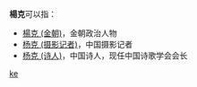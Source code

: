 '''楊克'''可以指：
* [[楊克_(金朝)|楊克 (金朝)]]，金朝政治人物
* [[杨克_(摄影记者)|杨克 (摄影记者)]]，中国摄影记者
* [[杨克_(诗人)|杨克 (诗人)]]，中国诗人，现任中国诗歌学会会长

{{disambig}}

[[Category:二字杨姓人名消歧义|ke]]